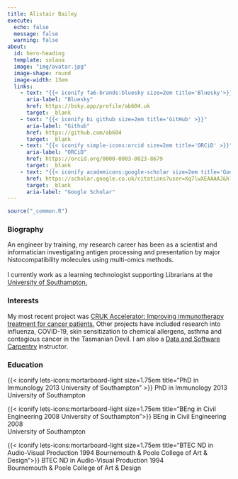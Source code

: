 ```yaml
---
title: Alistair Bailey
execute: 
  echo: false
  message: false
  warning: false
about:
  id: hero-heading
  template: solana
  image: "img/avatar.jpg"
  image-shape: round
  image-width: 13em
  links:
    - text: "{{< iconify fa6-brands:bluesky size=2em title='Bluesky'>}}"
      aria-label: "Bluesky"
      href: https://bsky.app/profile/ab604.uk
      target: _blank
    - text: "{{< iconify bi github size=2em title='GitHub' >}}"
      aria-label: "Github"
      href: https://github.com/ab604
      target: _blank
    - text: "{{< iconify simple-icons:orcid size=2em title='ORCiD' >}}"
      aria-label: "ORCiD"
      href: https://orcid.org/0000-0003-0023-8679
      target: _blank
    - text: "{{< iconify academicons:google-scholar size=2em title='Google Scholar' >}}"
      href: https://scholar.google.co.uk/citations?user=Xq7lwXEAAAAJ&hl=en
      target: _blank
      aria-label: "Google Scholar"
---
```


```r
source("_common.R")
```

:::{#hero-heading}

### Biography

An engineer by training, my research career has been as a scientist and informatician  investigating antigen processing and presentation by major histocompatibility molecules using multi-omics methods.<br><br>I currently work as a learning technologist supporting Librarians at the [University of Southampton.](https://www.soton.ac.uk) 

### Interests

My most recent project was [CRUK Accelerator: Improving immunotherapy treatment for cancer patients.](https://www.cancerresearchuk.org/funding-for-researchers/accelerator-award/portfolio-funded-projects-outputs) Other projects have included research into influenza, COVID-19, skin sensitization to chemical allergens, asthma and contagious cancer in the Tasmanian Devil. I am also a [Data and Software Carpentry](https://carpentries.org/) instructor.

### Education

{{< iconify lets-icons:mortarboard-light size=1.75em title="PhD in Immunology 2013 University of Southampton" >}} PhD in Immunology 2013<br>University of Southampton

{{< iconify lets-icons:mortarboard-light size=1.75em title="BEng in Civil Engineering 2008 University of Southampton">}} BEng in Civil Engineering 2008<br>University of Southampton

{{< iconify lets-icons:mortarboard-light size=1.75em title="BTEC ND in Audio-Visual Production 1994 Bournemouth & Poole College of Art & Design">}} BTEC ND in Audio-Visual Production 1994<br>Bournemouth & Poole College of Art & Design

:::